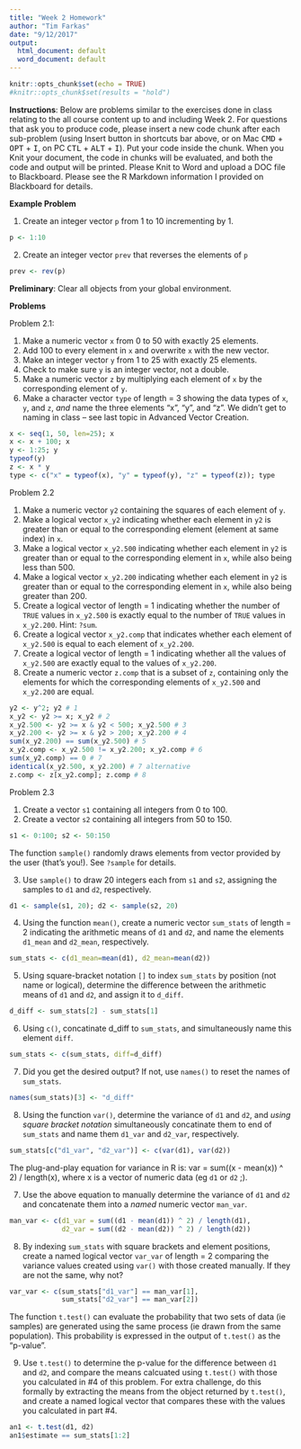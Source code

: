 ```yaml
---
title: "Week 2 Homework"
author: "Tim Farkas"
date: "9/12/2017"
output:
  html_document: default
  word_document: default
---
```


```r
knitr::opts_chunk$set(echo = TRUE)
#knitr::opts_chunk$set(results = "hold")
```

**Instructions**: Below are problems similar to the exercises done in class relating to the all course content up to and including Week 2. For questions that ask you to produce code, please insert a new code chunk after each sub-problem (using Insert button in shortcuts bar above, or on Mac <kbd>CMD</kbd> + <kbd>OPT</kbd> + <kbd>I</kbd>, on PC <kbd>CTL</kbd> + <kbd>ALT</kbd> + <kbd>I</kbd>). Put your code inside the chunk. When you Knit your document, the code in chunks will be evaluated, and both the code and output will be printed. Please Knit to Word and upload a DOC file to Blackboard. Please see the R Markdown information I provided on Blackboard for details. 

**Example Problem**

1. Create an integer vector `p` from 1 to 10 incrementing by 1. 
```r
p <- 1:10
```
2. Create an integer vector `prev` that reverses the elements of `p`
```r
prev <- rev(p)
```


**Preliminary**: Clear all objects from your global environment.

**Problems**

Problem 2.1:  

1. Make a numeric vector `x` from 0 to 50 with exactly 25 elements.
2. Add 100 to every element in `x` and overwrite `x` with the new vector.
3. Make an integer vector `y` from 1 to 25 with exactly 25 elements.
4. Check to make sure `y` is an integer vector, not a double.
5. Make a numeric vector `z` by multiplying each element of `x` by the corresponding element of `y`.
6. Make a character vector `type` of length = 3 showing the data types of `x`, `y`, and `z`, *and* name the three elements "x", "y", and "z". We didn't get to naming in class -- see last topic in Advanced Vector Creation.

```r
x <- seq(1, 50, len=25); x
x <- x + 100; x
y <- 1:25; y
typeof(y)
z <- x * y
type <- c("x" = typeof(x), "y" = typeof(y), "z" = typeof(z)); type
```

Problem 2.2

1. Make a numeric vector `y2` containing the squares of each element of `y`.
2. Make a logical vector `x_y2` indicating whether each element in `y2` is greater than or equal to the corresponding element (element at same index) in `x`.
3. Make a logical vector `x_y2.500` indicating whether each element in `y2` is greater than or equal to the corresponding element in `x`, while also being less than 500.
4. Make a logical vector `x_y2.200` indicating whether each element in `y2` is greater than or equal to the corresponding element in `x`, while also being greater than 200.
5. Create a logical vector of length = 1 indicating whether the number of `TRUE` values in `x_y2.500` is exactly equal to the number of `TRUE` values in `x_y2.200`. Hint: `?sum`.
6. Create a logical vector `x_y2.comp` that indicates whether each element of `x_y2.500` is equal to each element of `x_y2.200`.
7. Create a logical vector of length = 1 indicating whether all the values of `x_y2.500` are exactly equal to the values of `x_y2.200`.
8. Create a numeric vector `z.comp` that is a subset of `z`, containing only the elements for which the corresponding elements of `x_y2.500` and `x_y2.200` are equal.

```r
y2 <- y^2; y2 # 1
x_y2 <- y2 >= x; x_y2 # 2
x_y2.500 <- y2 >= x & y2 < 500; x_y2.500 # 3
x_y2.200 <- y2 >= x & y2 > 200; x_y2.200 # 4
sum(x_y2.200) == sum(x_y2.500) # 5
x_y2.comp <- x_y2.500 != x_y2.200; x_y2.comp # 6
sum(x_y2.comp) == 0 # 7 
identical(x_y2.500, x_y2.200) # 7 alternative
z.comp <- z[x_y2.comp]; z.comp # 8
```
Problem 2.3

1. Create a vector `s1` containing all integers from 0 to 100.
2. Create a vector `s2` containing all integers from 50 to 150. 

```r
s1 <- 0:100; s2 <- 50:150
```

The function `sample()` randomly draws elements from vector provided by the user (that's you!). See `?sample` for details.

3. Use `sample()` to draw 20 integers each from `s1` and `s2`, assigning the samples to `d1` and `d2`, respectively.

```r
d1 <- sample(s1, 20); d2 <- sample(s2, 20)
```

4. Using the function `mean()`, create a numeric vector `sum_stats` of length = 2 indicating the arithmetic means of `d1` and `d2`, and name the elements `d1_mean` and `d2_mean`, respectively. 

```r
sum_stats <- c(d1_mean=mean(d1), d2_mean=mean(d2))
```

5. Using square-bracket notation `[]` to index `sum_stats` by position (not name or logical), determine the difference between the arithmetic means of `d1` and `d2`, and assign it to `d_diff`. 

```r
d_diff <- sum_stats[2] - sum_stats[1] 
```

6. Using `c()`, concatinate d_diff to `sum_stats`, and simultaneously name this element `diff`. 

```r
sum_stats <- c(sum_stats, diff=d_diff)
```

7. Did you get the desired output? If not, use `names()` to reset the names of `sum_stats`.

```r
names(sum_stats)[3] <- "d_diff"
```

8. Using the function `var()`, determine the variance of `d1` and `d2`, and *using square bracket notation* simultaneously concatinate them to end of `sum_stats` and name them `d1_var` and `d2_var`, respectively. 

```r
sum_stats[c("d1_var", "d2_var")] <- c(var(d1), var(d2))
```

The plug-and-play equation for variance in R is: var = sum((x - mean(x)) ^ 2) / length(x), where x is a vector of numeric data (eg `d1` or `d2` ;).

7. Use the above equation to manually determine the variance of `d1` and `d2` and concatenate them into a *named* numeric vector `man_var`. 

```r
man_var <- c(d1_var = sum((d1 - mean(d1)) ^ 2) / length(d1), 
             d2_var = sum((d2 - mean(d2)) ^ 2) / length(d2))
```

8. By indexing `sum_stats` with square brackets and element positions, create a named logical vector `var_var` of length = 2 comparing the variance values created using `var()` with those created manually. If they are not the same, why not?

```r
var_var <- c(sum_stats["d1_var"] == man_var[1], 
             sum_stats["d2_var"] == man_var[2])
```

The function `t.test()` can evaluate the probability that two sets of data (ie samples) are generated using the same process (ie drawn from the same population). This probability is expressed in the output of `t.test()` as the "p-value".

9. Use `t.test()` to determine the p-value for the difference between `d1` and `d2`, and compare the means calcuated using `t.test()` with those you calculated in #4 of this problem. For extra challenge, do this formally by extracting the means from the object returned by `t.test()`, and create a named logical vector that compares these with the values you calculated in part #4. 

```r
an1 <- t.test(d1, d2)
an1$estimate == sum_stats[1:2]
```


